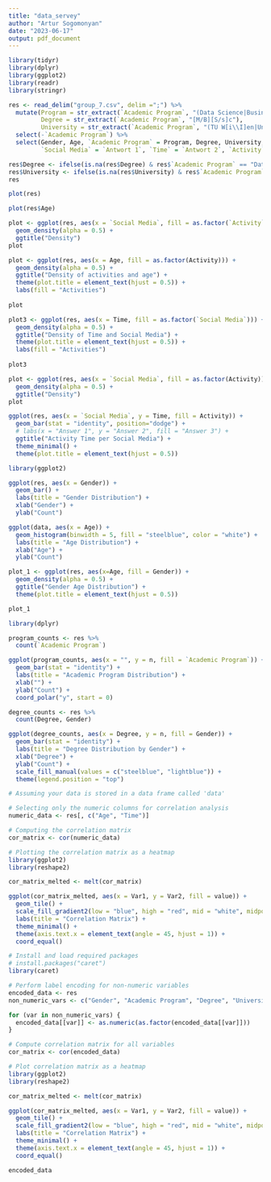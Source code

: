 ```yaml
---
title: "data_servey"
author: "Artur Sogomonyan"
date: "2023-06-17"
output: pdf_document
---
```


```r
library(tidyr)
library(dplyr)
library(ggplot2)
library(readr)
library(stringr)

res <- read_delim("group_7.csv", delim =";") %>%
  mutate(Program = str_extract(`Academic Program`, "(Data Science|Business Informatics|Statistic|Statistik und Wirtschaftsmathematik)"),
         Degree = str_extract(`Academic Program`, "[M/B][S/s]c"),
         University = str_extract(`Academic Program`, "(TU W[i\\I]en|University of Zagreb|Erasmus student)")) %>% 
  select(-`Academic Program`) %>% 
  select(Gender, Age, `Academic Program` = Program, Degree, University,
         `Social Media` = `Antwort 1`, `Time` = `Antwort 2`, `Activity` = `Antwort 3`)

res$Degree <- ifelse(is.na(res$Degree) & res$`Academic Program` == "Data Science", "MSc", res$Degree)
res$University <- ifelse(is.na(res$University) & res$`Academic Program` == "Data Science", "TU Wien", res$University)
res
```

```r
plot(res)
```
```r
plot(res$Age)
```
```r
plot <- ggplot(res, aes(x = `Social Media`, fill = as.factor(`Activity`))) +
  geom_density(alpha = 0.5) +
  ggtitle("Density")
plot
```

```r
plot <- ggplot(res, aes(x = Age, fill = as.factor(Activity))) +
  geom_density(alpha = 0.5) +
  ggtitle("Density of activities and age") +
  theme(plot.title = element_text(hjust = 0.5)) +
  labs(fill = "Activities")
  
plot
```

```r
plot3 <- ggplot(res, aes(x = Time, fill = as.factor(`Social Media`))) +
  geom_density(alpha = 0.5) +
  ggtitle("Density of Time and Social Media") +
  theme(plot.title = element_text(hjust = 0.5)) +
  labs(fill = "Activities")
  
plot3
```


```r
plot <- ggplot(res, aes(x = `Social Media`, fill = as.factor(Activity))) +
  geom_density(alpha = 0.5) +
  ggtitle("Density")
plot
```

```r
ggplot(res, aes(x = `Social Media`, y = Time, fill = Activity)) +
  geom_bar(stat = "identity", position="dodge") +
  # labs(x = "Answer 1", y = "Answer 2", fill = "Answer 3") +
  ggtitle("Activity Time per Social Media") +
  theme_minimal() +
  theme(plot.title = element_text(hjust = 0.5))
```


```r
library(ggplot2)

ggplot(res, aes(x = Gender)) +
  geom_bar() +
  labs(title = "Gender Distribution") +
  xlab("Gender") +
  ylab("Count")

```

```r
ggplot(data, aes(x = Age)) +
  geom_histogram(binwidth = 5, fill = "steelblue", color = "white") +
  labs(title = "Age Distribution") +
  xlab("Age") +
  ylab("Count")
```


```r
plot_1 <- ggplot(res, aes(x=Age, fill = Gender)) + 
  geom_density(alpha = 0.5) +
  ggtitle("Gender Age Distribution") +
  theme(plot.title = element_text(hjust = 0.5))

plot_1
```


```r
library(dplyr)

program_counts <- res %>%
  count(`Academic Program`)

ggplot(program_counts, aes(x = "", y = n, fill = `Academic Program`)) +
  geom_bar(stat = "identity") +
  labs(title = "Academic Program Distribution") +
  xlab("") +
  ylab("Count") +
  coord_polar("y", start = 0)

```

```r
degree_counts <- res %>%
  count(Degree, Gender)

ggplot(degree_counts, aes(x = Degree, y = n, fill = Gender)) +
  geom_bar(stat = "identity") +
  labs(title = "Degree Distribution by Gender") +
  xlab("Degree") +
  ylab("Count") +
  scale_fill_manual(values = c("steelblue", "lightblue")) +
  theme(legend.position = "top")
```

```r
# Assuming your data is stored in a data frame called 'data'

# Selecting only the numeric columns for correlation analysis
numeric_data <- res[, c("Age", "Time")]

# Computing the correlation matrix
cor_matrix <- cor(numeric_data)

# Plotting the correlation matrix as a heatmap
library(ggplot2)
library(reshape2)

cor_matrix_melted <- melt(cor_matrix)

ggplot(cor_matrix_melted, aes(x = Var1, y = Var2, fill = value)) +
  geom_tile() +
  scale_fill_gradient2(low = "blue", high = "red", mid = "white", midpoint = 0, limit = c(-1, 1), name = "Correlation") +
  labs(title = "Correlation Matrix") +
  theme_minimal() +
  theme(axis.text.x = element_text(angle = 45, hjust = 1)) +
  coord_equal()

```

```r
# Install and load required packages
# install.packages("caret")
library(caret)

# Perform label encoding for non-numeric variables
encoded_data <- res
non_numeric_vars <- c("Gender", "Academic Program", "Degree", "University", "Social Media", "Activity")

for (var in non_numeric_vars) {
  encoded_data[[var]] <- as.numeric(as.factor(encoded_data[[var]]))
}

# Compute correlation matrix for all variables
cor_matrix <- cor(encoded_data)

# Plot correlation matrix as a heatmap
library(ggplot2)
library(reshape2)

cor_matrix_melted <- melt(cor_matrix)

ggplot(cor_matrix_melted, aes(x = Var1, y = Var2, fill = value)) +
  geom_tile() +
  scale_fill_gradient2(low = "blue", high = "red", mid = "white", midpoint = 0, limit = c(-1, 1), name = "Correlation") +
  labs(title = "Correlation Matrix") +
  theme_minimal() +
  theme(axis.text.x = element_text(angle = 45, hjust = 1)) +
  coord_equal()

```

```r
encoded_data
```

